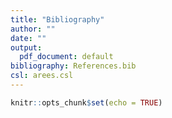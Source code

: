 ```yaml
---
title: "Bibliography"
author: ""
date: ""
output:
  pdf_document: default
bibliography: References.bib
csl: arees.csl
---
```


```r
knitr::opts_chunk$set(echo = TRUE)
```

\nocite{*}